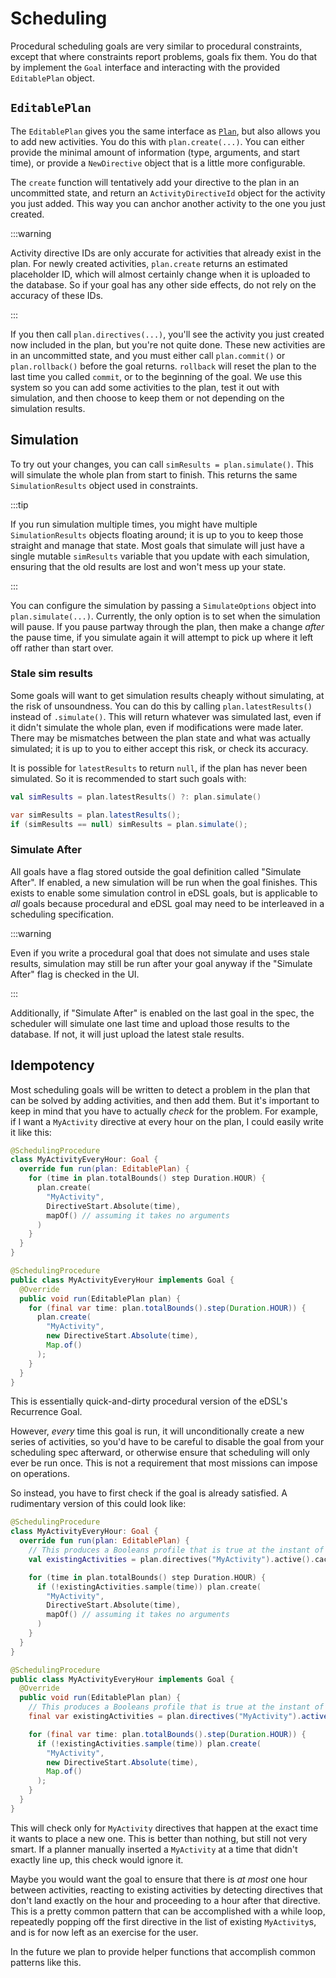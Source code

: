 
# Scheduling

Procedural scheduling goals are very similar to procedural constraints, except that where constraints report problems,
goals fix them. You do that by implement the `Goal` interface and interacting with the provided `EditablePlan` object.

## `EditablePlan`

The `EditablePlan` gives you the same interface as [`Plan`](../plan-and-sim-results), but also allows you to add new
activities. You do this with `plan.create(...)`. You can either provide the minimal amount of information (type,
arguments, and start time), or provide a `NewDirective` object that is a little more configurable.

The `create` function will tentatively add your directive to the plan in an uncommitted state, and return an
`ActivityDirectiveId` object for the activity you just added. This way you can anchor another activity to the one you
just created.

:::warning

Activity directive IDs are only accurate for activities that already exist in the plan. For newly created activities,
`plan.create` returns an estimated placeholder ID, which will almost certainly change when it is uploaded to the database.
So if your goal has any other side effects, do not rely on the accuracy of these IDs.

:::

If you then call `plan.directives(...)`, you'll see the activity you just created now included in the plan, but you're not
quite done. These new activities are in an uncommitted state, and you must either call `plan.commit()` or `plan.rollback()`
before the goal returns. `rollback` will reset the plan to the last time you called `commit`, or to the beginning of the goal.
We use this system so you can add some activities to the plan, test it out with simulation, and then choose to keep them or not
depending on the simulation results.

## Simulation

To try out your changes, you can call `simResults = plan.simulate()`. This will simulate the whole plan from start to finish.
This returns the same `SimulationResults` object used in constraints.

:::tip

If you run simulation multiple times, you might have multiple `SimulationResults` objects floating around; it is up to
you to keep those straight and manage that state. Most goals that simulate will just have a single mutable `simResults`
variable that you update with each simulation, ensuring that the old results are lost and won't mess up your state.

:::

You can configure the simulation by passing a `SimulateOptions` object into `plan.simulate(...)`. Currently, the only
option is to set when the simulation will pause. If you pause partway through the plan, then make a change *after* the
pause time, if you simulate again it will attempt to pick up where it left off rather than start over.

### Stale sim results

Some goals will want to get simulation results cheaply without simulating, at the risk of unsoundness. You can do this
by calling `plan.latestResults()` instead of `.simulate()`. This will return whatever was simulated last, even if it
didn't simulate the whole plan, even if modifications were made later. There may be mismatches between the plan state
and what was actually simulated; it is up to you to either accept this risk, or check its accuracy.

It is possible for `latestResults` to return `null`, if the plan has never been simulated. So it is recommended to start
such goals with:

<Tabs groupId="lang">
<TabItem value="kt" label="Kotlin">

```kotlin
val simResults = plan.latestResults() ?: plan.simulate()
```

</TabItem>
<TabItem value="java" label="Java">

```java
var simResults = plan.latestResults();
if (simResults == null) simResults = plan.simulate();
```

</TabItem>
</Tabs>

### Simulate After

All goals have a flag stored outside the goal definition called "Simulate After". If enabled, a new simulation will
be run when the goal finishes. This exists to enable some simulation control in eDSL goals, but is applicable to *all*
goals because procedural and eDSL goal may need to be interleaved in a scheduling specification.

:::warning

Even if you write a procedural goal that does not simulate and uses stale results, simulation may still be run after
your goal anyway if the "Simulate After" flag is checked in the UI.

:::

Additionally, if "Simulate After" is enabled on the last goal in the spec, the scheduler will simulate one last time
and upload those results to the database. If not, it will just upload the latest stale results.

## Idempotency

Most scheduling goals will be written to detect a problem in the plan that can be solved by adding activities, and
then add them. But it's important to keep in mind that you have to actually *check* for the problem. For example,
if I want a `MyActivity` directive at every hour on the plan, I could easily write it like this:

<Tabs groupId="lang">
<TabItem value="kt" label="Kotlin">

```kt
@SchedulingProcedure
class MyActivityEveryHour: Goal {
  override fun run(plan: EditablePlan) {
    for (time in plan.totalBounds() step Duration.HOUR) {
      plan.create(
        "MyActivity",
        DirectiveStart.Absolute(time),
        mapOf() // assuming it takes no arguments
      )
    }
  }
}
```

</TabItem>
<TabItem value="java" label="Java">

```java
@SchedulingProcedure
public class MyActivityEveryHour implements Goal {
  @Override
  public void run(EditablePlan plan) {
    for (final var time: plan.totalBounds().step(Duration.HOUR)) {
      plan.create(
        "MyActivity",
        new DirectiveStart.Absolute(time),
        Map.of()
      );
    }
  }
}
```

</TabItem>
</Tabs>

This is essentially quick-and-dirty procedural version of the eDSL's Recurrence Goal.

However, *every* time this goal is run, it will unconditionally create a new series of activities, so you'd have to be careful
to disable the goal from your scheduling spec afterward, or otherwise ensure that scheduling will only ever be run once.
This is not a requirement that most missions can impose on operations.

So instead, you have to first check if the goal is already satisfied. A rudimentary version of this could look like:

<Tabs groupId="lang">
<TabItem value="kt" label="Kotlin">

```kt
@SchedulingProcedure
class MyActivityEveryHour: Goal {
  override fun run(plan: EditablePlan) {
    // This produces a Booleans profile that is true at the instant of a MyActivity directive.
    val existingActivities = plan.directives("MyActivity").active().cache()

    for (time in plan.totalBounds() step Duration.HOUR) {
      if (!existingActivities.sample(time)) plan.create(
        "MyActivity",
        DirectiveStart.Absolute(time),
        mapOf() // assuming it takes no arguments
      )
    }
  }
}
```

</TabItem>
<TabItem value="java" label="Java">

```java
@SchedulingProcedure
public class MyActivityEveryHour implements Goal {
  @Override
  public void run(EditablePlan plan) {
    // This produces a Booleans profile that is true at the instant of a MyActivity directive.
    final var existingActivities = plan.directives("MyActivity").active().cache();

    for (final var time: plan.totalBounds().step(Duration.HOUR)) {
      if (!existingActivities.sample(time)) plan.create(
        "MyActivity",
        new DirectiveStart.Absolute(time),
        Map.of()
      );
    }
  }
}
```

</TabItem>
</Tabs>

This will check only for `MyActivity` directives that happen at the exact time it wants to place a new one. This is better
than nothing, but still not very smart. If a planner manually inserted a `MyActivity` at a time that didn't exactly line
up, this check would ignore it.

Maybe you would want the goal to ensure that there is *at most* one hour between activities, reacting to existing activities
by detecting directives that don't land exactly on the hour and proceeding to a hour after that directive. This is
a pretty common pattern that can be accomplished with a while loop, repeatedly popping off the first directive in the list
of existing `MyActivity`s, and is for now left as an exercise for the user.

In the future we plan to provide helper functions that accomplish common patterns like this.

